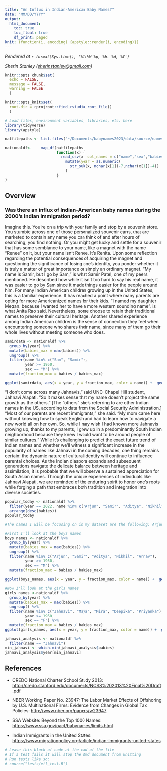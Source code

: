 ```yaml
---
title: "An Influx in Indian-American Baby Names?"
date: "MM/DD/YYYY"
output:
  html_document:
    toc: true
    toc_float: true
    df_print: paged
knit: (function(i, encoding) {apstyle::render(i, encoding)})
---
```


<!-- Timestamp: leave this in to automatically track when a file is rendered -->

*Rendered at `r format(Sys.time(), '%I:%M %p, %b. %d, %Y')`*

<!-- Contact info: leave author/reporter/editor contact info here -->

*Sherin Stanley ([sherinstanley\@gmail.com](mailto:sherinstanley@gmail.com){.email})*

```r
knitr::opts_chunk$set(
  echo = FALSE,
  message = FALSE,
  warning = FALSE
  )

knitr::opts_knit$set(
  root.dir = rprojroot::find_rstudio_root_file()
  )

```

```r
# Load files, environment variables, libraries, etc. here
library(tidyverse)
library(apstyle)

natfilepaths <- list.files("~/Documents/babynames2023/data/source/names", full.names = TRUE)

nationaldf<-    map_df(natfilepaths,
                       function(x) {
                         read_csv(x, col_names = c("name","sex","babies")) %>%
                           mutate(year = as.numeric(
                             str_sub(x, nchar(x[1])-7,nchar(x[1])-4))
                           )
                       }
)
```

## Overview

### Was there an influx of Indian-American baby names during the 2000's Indian Immigration period?

  Imagine this. You're on a trip with your family and stop by a souvenir store. You stumble across one of those personalized souvenir carts, that are marketed to contain any name you can think of and after hours of searching, you find nothing. Or you might get lucky and settle for a souvenir that has some semblance to your name, like a magnet with the name "Renee" on it, but your name isn't Renee. It's Renita. Upon some reflection regarding the potential consequences of acquiring the magnet and questioning the significance of losing one's identity, you ponder whether it is truly a matter of great importance or simply an ordinary magnet.
  "My name is Samir, but I go by Sam," is what Samir Patel, one of my peers mentioned. He described how while it isn't too hard to say his real name, it was easier to go by Sam since it made things easier for the people around him. For many Indian American children growing up in the United States, this is a familiar experience. It has reached a point where many parents are opting for more Americanized names for their kids. "I named my daughter Megan, because I wanted her to have a more western sounding name", is what Anita Rao said. Nevertheless, some choose to retain their traditional names to preserve their cultural heritage. Another shared experience among Indian American children is the sense of connection they feel when encountering someone who shares their name, since many of them go their whole lives without meeting someone who does. 
```r
samirdata <- nationaldf %>%
  group_by(year) %>%
  mutate(babies_max = max(babies)) %>%
  ungroup() %>%
  filter(name %in% c("Sam", "Samir"), 
         year >= 1950,
         sex == "M") %>%
  mutate(fraction_max = babies / babies_max)

ggplot(samirdata, aes(x = year, y = fraction_max, color = name)) +  geom_line() + scale_y_log10(labels=scales::label_percent()) + labs(title = "Growth of Samir", caption = "Source: Social Security Administration", x = "Year", y = "%  of all Boy Babies", color = "Name") + theme_ap(family = "") + theme(legend.position = "right")
```
  “I don't come across many Jahnavis,” said UNC-Chapel Hill student, Jahnavi Alapati. ”So it makes sense that my name doesn't project the same growth as the others." [The “others” she’s referring to are other Indian names in the US, according to data from the Social Security Administration.]
  "Most of our parents are recent immigrants,” she said. “My mom came here without knowing how to speak English and had to learn how to navigate a new world all on her own. So, while I may wish I had known more Jahnavis growing up, thanks to my parents, I grew up in a predominantly South Indian neighborhood because they knew I would want to be around people of similar cultures."
  While it's challenging to predict the exact future trend of Indian names and whether we'll witness a significant increase in the popularity of names like Jahnavi in the coming decades, one thing remains certain: the dynamic nature of cultural identity will continue to influence parental choices. As the Indian diaspora expands and subsequent generations navigate the delicate balance between heritage and assimilation, it is probable that we will observe a sustained appreciation for South Asian names. Through the unique experiences of individuals like Jahnavi Alapati, we are reminded of the enduring spirit to honor one's roots while forging a path that embraces both tradition and integration into diverse societies.  

```r
popular_today <- nationaldf %>%
  filter(year == 2022, name %in% c("Arjun", "Samir", "Aditya", "Nikhil", "Arnav","Jahnavi", "Maya", "Mira", "Anjali", "Shreya")) %>%
  arrange(desc(babies))
popular_today

```

```r
#The names I will be focusing on in my dataset are the following: Arjun, Samir, Aditya, Nikhil, Arnav, Jahnavi, Maya, Mira, Anjali, Shreya

#First I'll look at the boys names
boys_names <- nationaldf %>%
  group_by(year) %>%
  mutate(babies_max = max(babies)) %>%
  ungroup() %>%
  filter(name %in% c("Arjun", "Samir", "Aditya", "Nikhil", "Arnav"), 
         year >= 1950,
         sex == "M") %>%
  mutate(fraction_max = babies / babies_max)

ggplot(boys_names, aes(x = year, y = fraction_max, color = name)) +  geom_line() + scale_y_log10(labels=scales::label_percent()) + labs(title = "Popularity of These Indian Boy Names", caption = "Source: Social Security Administration", x = "Year", y = "%  of all Boy Babies", color = "Name") + theme_ap(family = "") + theme(legend.position = "right")
```

```r
#Now I'll look at the girls names
girls_names <-nationaldf %>%
  group_by(year) %>%
  mutate(babies_max = max(babies)) %>%
  ungroup() %>%
  filter(name %in% c("Jahnavi", "Maya", "Mira", "Deepika", "Priyanka"), 
         year >= 1950,
         sex == "F") %>%
  mutate(fraction_max = babies / babies_max)
ggplot(girls_names, aes(x = year, y = fraction_max, color = name)) +  geom_line() + scale_y_log10(labels=scales::label_percent()) + labs(title = "Popularity of These Indian Girl Names", x = "Year", y = "%  of all Girl Babies", caption = "Source: Social Security Administration") + theme_ap(family = "") + theme(legend.position = "right")
```

```r
jahnavi_analysis <- nationaldf %>%
  filter(name == "Jahnavi")
min_jahnavi <- which.min(jahnavi_analysis$babies)
jahnavi_analysis$year[min_jahnavi]
```

## References

<!-- This section is for including references to related material -->

-   CREDO National Charter School Study 2013: <http://credo.stanford.edu/documents/NCSS%202013%20Final%20Draft.pdf>

-   NBER Working Paper No. 23947: The Labor Market Effects of Offshoring by U.S. Multinational Firms: Evidence from Changes in Global Tax Policies: <http://www.nber.org/papers/w23947>

-   SSA Website: Beyond the Top 1000 Names: <https://www.ssa.gov/oact/babynames/limits.html>

-   Indian Immigrants in the United States: <https://www.migrationpolicy.org/article/indian-immigrants-united-states>

<!-- This section is for a tests code block -->

```r
# Leave this block of code at the end of the file
# If a test fails it will stop the Rmd document from knitting
# Run tests like so:
# source("tests/etl_test.R")
```
